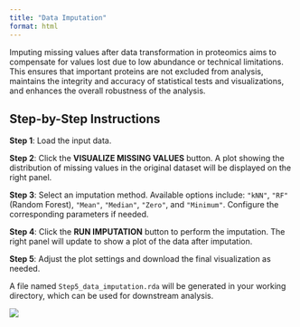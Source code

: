 ---
title: "Data Imputation"
format: html
---

Imputing missing values after data transformation in proteomics aims to compensate for values lost due to low abundance or technical limitations. This ensures that important proteins are not excluded from analysis, maintains the integrity and accuracy of statistical tests and visualizations, and enhances the overall robustness of the analysis.

## Step-by-Step Instructions

**Step 1**: Load the input data.

**Step 2**: Click the **VISUALIZE MISSING VALUES** button. A plot showing the distribution of missing values in the original dataset will be displayed on the right panel.

**Step 3**: Select an imputation method. Available options include: `"kNN"`, `"RF"` (Random Forest), `"Mean"`, `"Median"`, `"Zero"`, and `"Minimum"`. Configure the corresponding parameters if needed.

**Step 4**: Click the **RUN IMPUTATION** button to perform the imputation. The right panel will update to show a plot of the data after imputation.

**Step 5**: Adjust the plot settings and download the final visualization as needed.

A file named `Step5_data_imputation.rda` will be generated in your working directory, which can be used for downstream analysis.

![](https://pic1.imgdb.cn/item/68c7db45c5157e1a8806da75.png)
